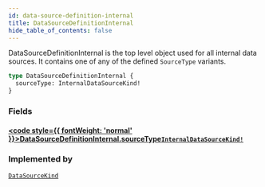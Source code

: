 ```yaml
---
id: data-source-definition-internal
title: DataSourceDefinitionInternal
hide_table_of_contents: false
---
```








DataSourceDefinitionInternal is the top level object used for all internal data sources.
It contains one of any of the defined `SourceType` variants.

```graphql
type DataSourceDefinitionInternal {
  sourceType: InternalDataSourceKind!
}
```


### Fields

#### [<code style={{ fontWeight: 'normal' }}>DataSourceDefinitionInternal.<b>sourceType</b></code>](#)<Bullet />[`InternalDataSourceKind!`](/testnet/api/graphql/unions/internal-data-source-kind) <Badge class="secondary" text="non-null"/> <Badge class="secondary" text="union"/>
> 
> 



### Implemented by

[`DataSourceKind`](/testnet/api/graphql/unions/data-source-kind)  <Badge class="secondary" text="union"/>



